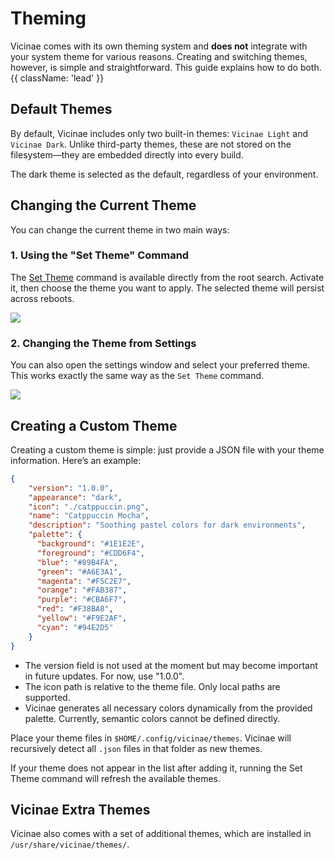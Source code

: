 # Theming

Vicinae comes with its own theming system and **does not** integrate with your system theme for various reasons. Creating and switching themes, however, is simple and straightforward. This guide explains how to do both. {{ className: 'lead' }}

## Default Themes

By default, Vicinae includes only two built-in themes: `Vicinae Light` and `Vicinae Dark`. Unlike third-party themes, these are not stored on the filesystem—they are embedded directly into every build.  

The dark theme is selected as the default, regardless of your environment.

## Changing the Current Theme

You can change the current theme in two main ways:

### 1. Using the "Set Theme" Command

The [Set Theme](vicinae://extensions/vicinae/theme/set) command is available directly from the root search. Activate it, then choose the theme you want to apply. The selected theme will persist across reboots.

<img src="/vicinae-set-theme.png" />

### 2. Changing the Theme from Settings

You can also open the settings window and select your preferred theme. This works exactly the same way as the `Set Theme` command.

<img src="/vicinae-set-theme-settings.png" />

## Creating a Custom Theme

Creating a custom theme is simple: just provide a JSON file with your theme information. Here’s an example:

```json
{
	"version": "1.0.0",
	"appearance": "dark",
	"icon": "./catppuccin.png",
	"name": "Catppuccin Mocha",
	"description": "Soothing pastel colors for dark environments",
	"palette": {
	  "background": "#1E1E2E",
	  "foreground": "#CDD6F4",
	  "blue": "#89B4FA",
	  "green": "#A6E3A1",
	  "magenta": "#F5C2E7",
	  "orange": "#FAB387",
	  "purple": "#CBA6F7",
	  "red": "#F38BA8",
	  "yellow": "#F9E2AF",
	  "cyan": "#94E2D5"
	}
}
```

- The version field is not used at the moment but may become important in future updates. For now, use "1.0.0".
- The icon path is relative to the theme file. Only local paths are supported.
- Vicinae generates all necessary colors dynamically from the provided palette. Currently, semantic colors cannot be defined directly.

Place your theme files in `$HOME/.config/vicinae/themes`. Vicinae will recursively detect all `.json` files in that folder as new themes.

<Note>
If your theme does not appear in the list after adding it, running the Set Theme command will refresh the available themes.
</Note>

## Vicinae Extra Themes

Vicinae also comes with a set of additional themes, which are installed in `/usr/share/vicinae/themes/`.
